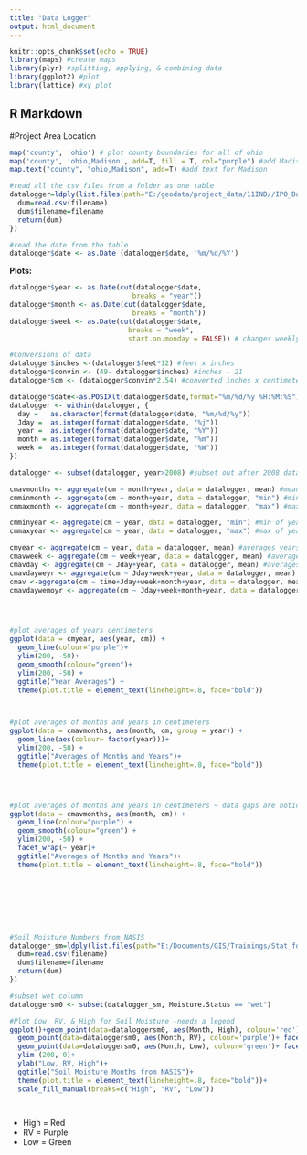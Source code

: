 ---
title: "Data Logger"
output: html_document
---

```{r setup, include=FALSE}
knitr::opts_chunk$set(echo = TRUE)
library(maps) #create maps
library(plyr) #splitting, applying, & combining data
library(ggplot2) #plot
library(lattice) #xy plot

```

## R Markdown

#Project Area Location


```{r final project, echo=FALSE}

map('county', 'ohio') # plot county boundaries for all of ohio
map('county', 'ohio,Madison', add=T, fill = T, col="purple") #add Madison County, ohio in purple to map
map.text("county", "ohio,Madison", add=T) #add text for Madison

#read all the csv files from a folder as one table
datalogger=ldply(list.files(path="E:/geodata/project_data/11IND//IPO_Data_Loggers/data_loggers_2017/kokomo_49_Madison_OH",pattern="csv",full.names=TRUE),function(filename) {
  dum=read.csv(filename)
  dum$filename=filename
  return(dum)
})

#read the date from the table
datalogger$date <- as.Date (datalogger$date, '%m/%d/%Y')


```

 

**Plots:**

```{r pressure, echo=FALSE}
datalogger$year <- as.Date(cut(datalogger$date,
                              breaks = "year"))
datalogger$month <- as.Date(cut(datalogger$date,
                              breaks = "month"))
datalogger$week <- as.Date(cut(datalogger$date,
                             breaks = "week",
                             start.on.monday = FALSE)) # changes weekly break point to Sunday

#Conversions of data
datalogger$inches <-(datalogger$feet*12) #feet x inches
datalogger$convin <- (49- datalogger$inches) #inches - 21
datalogger$cm <- (datalogger$convin*2.54) #converted inches x centimeters

datalogger$date<-as.POSIXlt(datalogger$date,format="%m/%d/%y %H:%M:%S")
datalogger <- within(datalogger, {
  day =   as.character(format(datalogger$date, "%m/%d/%y"))
  Jday =  as.integer(format(datalogger$date, "%j"))
  year =  as.integer(format(datalogger$date, "%Y"))
  month = as.integer(format(datalogger$date, "%m"))
  week =  as.integer(format(datalogger$date, "%W"))
})

datalogger <- subset(datalogger, year>2008) #subset out after 2008 data because there is an error that shows and was also mentioned in the metadata

cmavmonths <- aggregate(cm ~ month+year, data = datalogger, mean) #mean of months and years
cmminmonth <- aggregate(cm ~ month+year, data = datalogger, "min") #min of months & years
cmmaxmonth <- aggregate(cm ~ month+year, data = datalogger, "max") #max of months & years

cmminyear <- aggregate(cm ~ year, data = datalogger, "min") #min of years
cmmaxyear <- aggregate(cm ~ year, data = datalogger, "max") #max of years

cmyear <- aggregate(cm ~ year, data = datalogger, mean) #averages years
cmavweek <- aggregate(cm ~ week+year, data = datalogger, mean) #averages of weeks & years
cmavday <- aggregate(cm ~ Jday+year, data = datalogger, mean) #averages of day & years
cmavdayweyr <- aggregate(cm ~ Jday+week+year, data = datalogger, mean) #averages of day, week, & years
cmav <-aggregate(cm ~ time+Jday+week+month+year, data = datalogger, mean) #averages of time, day, week, & years
cmavdaywemoyr <- aggregate(cm ~ Jday+week+month+year, data = datalogger, mean) #averages of day, week, month & years




#plot averages of years centimeters
ggplot(data = cmyear, aes(year, cm)) +
  geom_line(colour="purple")+ 
  ylim(200, -50)+
  geom_smooth(colour="green")+ 
  ylim(200, -50) +
  ggtitle("Year Averages") +
  theme(plot.title = element_text(lineheight=.8, face="bold"))



#plot averages of months and years in centimeters
ggplot(data = cmavmonths, aes(month, cm, group = year)) +
  geom_line(aes(colour= factor(year)))+
  ylim(200, -50) +
  ggtitle("Averages of Months and Years")+
  theme(plot.title = element_text(lineheight=.8, face="bold"))




#plot averages of months and years in centimeters ~ data gaps are noticable 
ggplot(data = cmavmonths, aes(month, cm)) +
  geom_line(colour="purple") +
  geom_smooth(colour="green") + 
  ylim(200, -50) +
  facet_wrap(~ year)+
  ggtitle("Averages of Months and Years")+
  theme(plot.title = element_text(lineheight=.8, face="bold"))








#Soil Moisture Numbers from NASIS
datalogger_sm=ldply(list.files(path="E:/Documents/GIS/Trainings/Stat_for_Soil_Survey/final_Project/nasis",pattern="csv",full.names=TRUE),function(filename) {
  dum=read.csv(filename)
  dum$filename=filename
  return(dum)
})

#subset wet column
dataloggersm0 <- subset(datalogger_sm, Moisture.Status == "wet")

#Plot Low, RV, & High for Soil Moisture -needs a legend
ggplot()+geom_point(data=dataloggersm0, aes(Month, High), colour='red')+facet_wrap(~High)+
  geom_point(data=dataloggersm0, aes(Month, RV), colour='purple')+ facet_wrap(~High)+
  geom_point(data=dataloggersm0, aes(Month, Low), colour='green')+ facet_wrap(~High)+
  ylim (200, 0)+ 
  ylab("Low, RV, High")+
  ggtitle("Soil Moisture Months from NASIS")+
  theme(plot.title = element_text(lineheight=.8, face="bold"))+
  scale_fill_manual(breaks=c("High", "RV", "Low"))




```

* High = Red
* RV = Purple
* Low = Green
